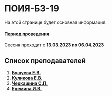 
# ПОИЯ-БЗ-19
 
<Callout type="info" emoji="ℹ️">
    На этой странице будет основная информация.
</Callout>


#### Период проведения

Сессия проходит с **13.03.2023 по 06.04.2023**

## Список преподавателей

1. [__Бушуева Е.В.__](https://us04web.zoom.us/j/2500142450?pwd=SmRCTFpxc2lZcFVMNDQ2c1FYQ0wwZz09)
2. [__Куликова Е.В.__](https://us04web.zoom.us/j/4930818428?pwd=iKcXRjC1ejazC2pEc5dSY2h4Q1Q)
3. [__Черкашина С.П.__](https://us04web.zoom.us/j/2600581507?pwd=WXl0ZG45dGxGVkxZa3RPbDBkL1ZOdz09)
4. [__Еремина И.В.__](https://us04web.zoom.us/j/8827953212?pwd=yQOF2td1GxdMzfaYPurIq93KNhZjxE)

